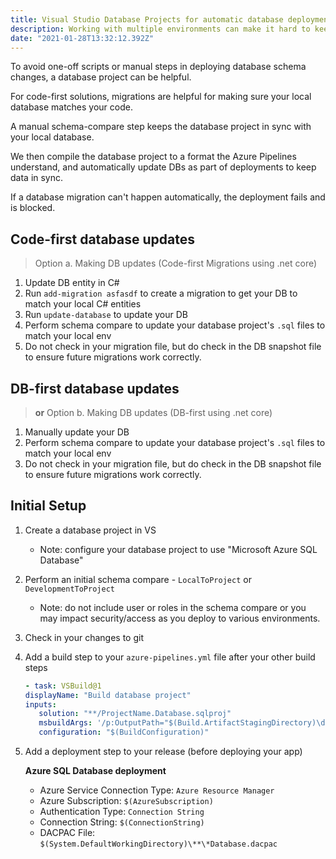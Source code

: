 ```yaml
---
title: Visual Studio Database Projects for automatic database deployments
description: Working with multiple environments can make it hard to keep databases in sync with code. Use a database project to make it managable.
date: "2021-01-28T13:32:12.392Z"
---
```


To avoid one-off scripts or manual steps in deploying database schema changes, a database project can be helpful.

For code-first solutions, migrations are helpful for making sure your local database matches your code.

A manual schema-compare step keeps the database project in sync with your local database.

We then compile the database project to a format the Azure Pipelines understand, and automatically update DBs as part of deployments to keep data in sync.

If a database migration can't happen automatically, the deployment fails and is blocked.

## Code-first database updates

> Option a. Making DB updates (Code-first Migrations using .net core)

1. Update DB entity in C#
2. Run `add-migration asfasdf` to create a migration to get your DB to match your local C# entities
3. Run `update-database` to update your DB
4. Perform schema compare to update your database project's `.sql` files to match your local env
5. Do not check in your migration file, but do check in the DB snapshot file to ensure future migrations work correctly.

## DB-first database updates

> **or** Option b. Making DB updates (DB-first using .net core)

1. Manually update your DB
2. Perform schema compare to update your database project's `.sql` files to match your local env
3. Do not check in your migration file, but do check in the DB snapshot file to ensure future migrations work correctly.

## Initial Setup

1. Create a database project in VS
   - Note: configure your database project to use "Microsoft Azure SQL Database"
2. Perform an initial schema compare - `LocalToProject` or `DevelopmentToProject`
   - Note: do not include user or roles in the schema compare or you may impact security/access as you deploy to various environments.
3. Check in your changes to git
4. Add a build step to your `azure-pipelines.yml` file after your other build steps

   ```yml
   - task: VSBuild@1
   displayName: "Build database project"
   inputs:
      solution: "**/ProjectName.Database.sqlproj"
      msbuildArgs: '/p:OutputPath="$(Build.ArtifactStagingDirectory)\drop-dacpac"'
      configuration: "$(BuildConfiguration)"
   ```

5. Add a deployment step to your release (before deploying your app)

   **Azure SQL Database deployment**

   - Azure Service Connection Type: `Azure Resource Manager`
   - Azure Subscription: `$(AzureSubscription)`
   - Authentication Type: `Connection String`
   - Connection String: `$(ConnectionString)`
   - DACPAC File: `$(System.DefaultWorkingDirectory)\**\*Database.dacpac`
